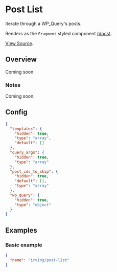 <Meta title="WordPress Components|Post List" />

# Post List
Iterate through a WP_Query's posts.

Renders as the `Fragment` styled component [(docs)](?path=/docs/styled-components-fragment--basic-eample).

[View Source](https://github.com/alleyinteractive/wp-irving/tree/master/inc/components/components/post-list).

## Overview
Coming soon.

### Notes
Coming soon.

## Config
```json
{
  "templates": {
    "hidden": true,
    "type": "array",
    "default": []
  },
  "query_args": {
    "hidden": true,
    "type": "array"
  },
  "post_ids_to_skip": {
    "hidden": true,
    "default": [],
    "type": "array"
  },
  "wp_query": {
    "hidden": true,
    "type": "object"
  }
}
```

## Examples

### Basic example
```json
{
  "name": "irving/post-list"
}
```

